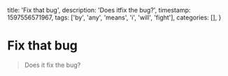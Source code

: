   title: 'Fix that bug',
  description: 'Does itfix the bug?',
  timestamp: 1597556571967,
  tags: ['by', 'any', 'means', 'i', 'will', 'fight'],
  categories: [],
}

# Fix that bug

> Does it fix the bug?
